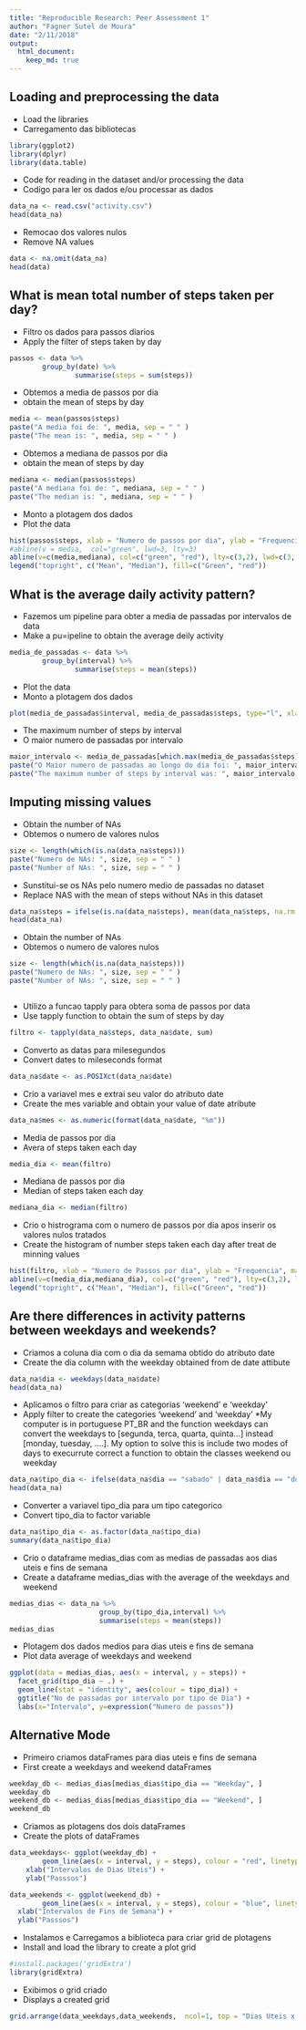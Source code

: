 ```yaml
---
title: "Reproducible Research: Peer Assessment 1"
author: "Fagner Sutel de Moura"
date: "2/11/2018"
output: 
  html_document:
    keep_md: true
---
```



## Loading and preprocessing the data

* Load the libraries  
* Carregamento das bibliotecas  

```r
library(ggplot2)
library(dplyr)
library(data.table)
```

* Code for reading in the dataset and/or processing the data  
* Codigo para ler os dados e/ou processar as dados  

```r
data_na <- read.csv("activity.csv")
head(data_na)
```


* Remocao dos valores nulos
* Remove NA values


```r
data <- na.omit(data_na)
head(data)
```

## What is mean total number of steps taken per day?

* Filtro os dados para passos diarios
* Apply the filter of steps taken by day

```r
passos <- data %>%
        group_by(date) %>%
                summarise(steps = sum(steps))
```


* Obtemos a media de passos por dia
* obtain the mean of steps by day

```r
media <- mean(passos$steps)
paste("A media foi de: ", media, sep = " " )
paste("The mean is: ", media, sep = " " )
```

* Obtemos a mediana de passos por dia
* obtain the mean of steps by day

```r
mediana <- median(passos$steps)
paste("A mediana foi de: ", mediana, sep = " " )
paste("The median is: ", mediana, sep = " " )
```


* Monto a plotagem dos dados
* Plot the data

```r
hist(passos$steps, xlab = "Numero de passos por dia", ylab = "Frequencia", main = "Histograma do Numero Total de Passos por Dia", col = "pink")
#abline(v = media,  col="green", lwd=3, lty=3)
abline(v=c(media,mediana), col=c("green", "red"), lty=c(3,2), lwd=c(3, 3))
legend("topright", c("Mean", "Median"), fill=c("Green", "red"))
```




## What is the average daily activity pattern?

* Fazemos um pipeline para obter a media de passadas por intervalos de data
* Make a pu=ipeline to obtain the average deily activity

```r
media_de_passadas <- data %>%
        group_by(interval) %>%
                summarise(steps = mean(steps))
```

* Plot the data
* Monto a plotagem dos dados

```r
plot(media_de_passadas$interval, media_de_passadas$steps, type="l", xlab="Intervalo de 5 minutos", ylab="Media de Passadas",main="Media Diaria de Passadas por Intervalo")
```

* The maximum number of steps by interval
* O maior numero de passadas por intervalo

```r
maior_intervalo <- media_de_passadas[which.max(media_de_passadas$steps),1]
paste("O Maior numero de passadas ao longo do dia foi: ", maior_intervalo, sep = " ")
paste("The maximum number of steps by interval was: ", maior_intervalo, sep = " ")
```



## Imputing missing values

* Obtain the number of NAs
* Obtemos o numero de valores nulos
```r
size <- length(which(is.na(data_na$steps)))
paste("Numero de NAs: ", size, sep = " " )
paste("Number of NAs: ", size, sep = " " )
```

* Sunstitui-se os NAs pelo numero medio de passadas no dataset
* Replace NAS with the mean of steps without NAs in this dataset

```r
data_na$steps = ifelse(is.na(data_na$steps), mean(data_na$steps, na.rm = T), data_na$steps)
head(data_na)
```

* Obtain the number of NAs
* Obtemos o numero de valores nulos
```r
size <- length(which(is.na(data_na$steps)))
paste("Numero de NAs: ", size, sep = " " )
paste("Number of NAs: ", size, sep = " " )
```

```r

```

* Utilizo a funcao tapply para obtera soma de passos por data
* Use tapply function to obtain the sum of steps by day

```r
filtro <- tapply(data_na$steps, data_na$date, sum)
```

* Converto as datas para milesegundos
* Convert dates to mileseconds format

```r
data_na$date <- as.POSIXct(data_na$date)
```

* Crio a variavel mes e extrai seu valor do atributo date 
* Create the mes variable and obtain your value of date atribute

```r
data_na$mes <- as.numeric(format(data_na$date, "%m"))
```

* Media de passos por dia
* Avera of steps taken each day

```r
media_dia <- mean(filtro)
```

* Mediana de passos por dia
* Median of steps taken each day

```r
mediana_dia <- median(filtro)
```

* Crio o histrograma com o numero de passos por dia apos inserir os valores nulos tratados
* Create the histogram of number steps taken each day after treat de minning values

```r
hist(filtro, xlab = "Numero de Passos por dia", ylab = "Frequencia", main = "Histograma com o numero total de passos por dia com NAs tratados", col = "#2073d4")
abline(v=c(media_dia,mediana_dia), col=c("green", "red"), lty=c(3,2), lwd=c(3, 3))
legend("topright", c("Mean", "Median"), fill=c("Green", "red"))
```

## Are there differences in activity patterns between weekdays and weekends?


* Criamos a coluna dia com o dia da semama obtido do atributo date
* Create the dia column with the weekday obtained from de date attibute
```r
data_na$dia <- weekdays(data_na$date)
head(data_na)
```

* Aplicamos o filtro para criar as categorias 'weekend' e 'weekday'
* Apply filter to create the categories  'weekend' and 'weekday'
 *My computer is in portuguese PT_BR and the function weekdays can convert the weekdays to [segunda, terca, quarta, quinta...] instead [monday, tuesday, ....]. My option to solve this is include two modes of days to execurrute correct a function to obtain the classes weekend ou weekday
```r
data_na$tipo_dia <- ifelse(data_na$dia == "sabado" | data_na$dia == "domingo" | data_na$dia == "Saturday" | data_na$dia == "Sunday", "Weekend", "Weekday")
head(data_na)
```

* Converter a variavel tipo_dia para um tipo categorico
* Convert tipo_dia to factor variable
```r
data_na$tipo_dia <- as.factor(data_na$tipo_dia)
summary(data_na$tipo_dia)
```


* Crio o dataframe medias_dias com as medias de passadas aos dias uteis e fins de semana
* Create a dataframe medias_dias with the average of the weekdays and weekend

```r
medias_dias <- data_na %>%
                      group_by(tipo_dia,interval) %>%
                      summarise(steps = mean(steps))
medias_dias

```

* Plotagem dos dados medios para dias uteis e fins de semana
* Plot data average of weekdays and weekend

```r
ggplot(data = medias_dias, aes(x = interval, y = steps)) +
  facet_grid(tipo_dia ~ .) +
  geom_line(stat = "identity", aes(colour = tipo_dia)) +
  ggtitle("No de passadas por intervalo por tipo de Dia") +
  labs(x="Intervalo", y=expression("Numero de passos"))
```

## Alternative Mode
* Primeiro criamos dataFrames para dias uteis e fins de semana
* First create a weekdays and weekend dataFrames

```r
weekday_db <- medias_dias[medias_dias$tipo_dia == "Weekday", ]
weekday_db
weekend_db <- medias_dias[medias_dias$tipo_dia == "Weekend", ]
weekend_db
```
* Criamos as plotagens dos dois dataFrames
* Create the plots of dataFrames
```r
data_weekdays<- ggplot(weekday_db) +
        geom_line(aes(x = interval, y = steps), colour = "red", linetype = "dashed") +
    xlab("Intervalos de Dias Uteis") +
    ylab("Passsos")

data_weekends <- ggplot(weekend_db) +
        geom_line(aes(x = interval, y = steps), colour = "blue", linetype = "dotted") +
  xlab("Intervalos de Fins de Semana") +
  ylab("Passsos")
```

* Instalamos e Carregamos a biblioteca para criar grid de plotagens
* Install and load the library to create a plot grid

```r
#install.packages('gridExtra')
library(gridExtra)
```
* Exibimos o grid criado
* Displays a created grid

```r
grid.arrange(data_weekdays,data_weekends,  ncol=1, top = "Dias Uteis x Fim de Semana (Media de Passadas)", left = "Y", bottom = "X")
```


